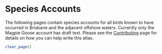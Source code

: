 # Species Accounts

The following pages contain species accounts for all birds known to have occurred in Brisbane and the adjacent offshore waters. Currently only the Magpie Goose account has draft text. Please see the [Contributing](https://brisbanebirds.com/contributing.html) page for details on how you can help write this atlas.

```r
clear_page()
```
